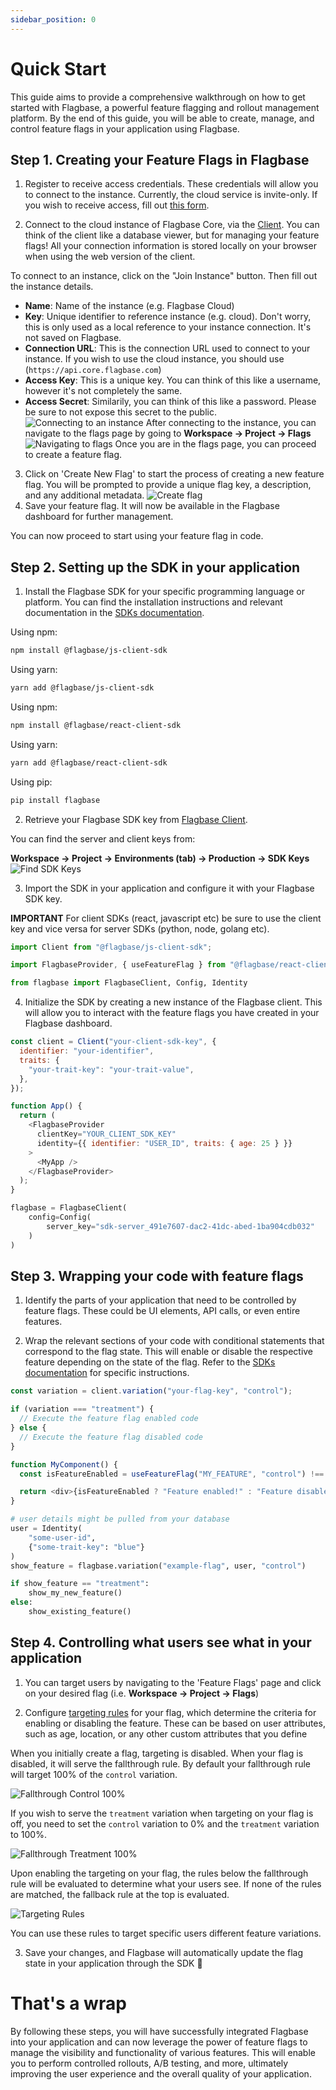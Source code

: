 ```yaml
---
sidebar_position: 0
---
```



# Quick Start

This guide aims to provide a comprehensive walkthrough on how to get started with Flagbase, a powerful feature flagging and rollout management platform. By the end of this guide, you will be able to create, manage, and control feature flags in your application using Flagbase.

## Step 1. Creating your Feature Flags in Flagbase
1. Register to receive access credentials. These credentials will allow you to connect to the instance. 
Currently, the cloud service is invite-only. If you wish to receive access, fill out [this form](https://forms.gle/5d9KY9NTV85GjjyJ8).


2. Connect to the cloud instance of Flagbase Core, via the [Client](https://client.flagbase.com). You can think of the client like a database viewer, but for managing your feature flags! All your connection information is stored locally on your browser when using the web version of the client.     

To connect to an instance, click on the "Join Instance" button. Then fill out the instance details. 
* **Name**: Name of the instance (e.g. Flagbase Cloud)
* **Key**: Unique identifier to reference instance (e.g. cloud). Don't worry, this is only used as a local reference to your instance connection. It's not saved on Flagbase.
* **Connection URL**: This is the connection URL used to connect to your instance. If you wish to use the cloud instance, you should use (`https://api.core.flagbase.com`)
* **Access Key**: This is a unique key. You can think of this like a username, however it's not completely the same. 
* **Access Secret**: Similarily, you can think of this like a password. Please be sure to not expose this secret to the public.
![Connecting to an instance](/assets/docs/guides/quick-start/connect-to-instance.png)
After connecting to the instance, you can navigate to the flags page by going to **Workspace -> Project -> Flags**
![Navigating to flags](/assets/docs/guides/quick-start/flag-list.png)
Once you are in the flags page, you can proceed to create a feature flag.
3. Click on 'Create New Flag' to start the process of creating a new feature flag. You will be prompted to provide a unique flag key, a description, and any additional metadata.
![Create flag](/assets/docs/guides/quick-start/create-flag.png)
5. Save your feature flag. It will now be available in the Flagbase dashboard for further management.

You can now proceed to start using your feature flag in code.

## Step 2. Setting up the SDK in your application
1. Install the Flagbase SDK for your specific programming language or platform. You can find the installation instructions and relevant documentation in the [SDKs documentation](/docs/sdk/overview).

<Tabs groupId="sdk-usage-examples">
  <TabItem value="js" label="Javascript">

Using npm:
```sh
npm install @flagbase/js-client-sdk
```

Using yarn:

```sh
yarn add @flagbase/js-client-sdk
```

  </TabItem>
  <TabItem value="react" label="React">

Using npm:
```sh
npm install @flagbase/react-client-sdk
```

Using yarn:

```sh
yarn add @flagbase/react-client-sdk
```

  </TabItem>
  <TabItem value="python" label="Python">
  
Using pip:

```sh
pip install flagbase
```  

  </TabItem>
</Tabs>


2. Retrieve your Flagbase SDK key from [Flagbase Client](https://client.flagbase.com).

You can find the server and client keys from:

**Workspace -> Project -> Environments (tab) -> Production -> SDK Keys**
![Find SDK Keys](/assets/docs/guides/quick-start/sdk-keys.png)

3. Import the SDK in your application and configure it with your Flagbase SDK key. 

**IMPORTANT** For client SDKs (react, javascript etc) be sure to use the client key and vice versa for server SDKs (python, node, golang etc).

<Tabs groupId="sdk-usage-examples">
  <TabItem value="js" label="Javascript">

```js
import Client from "@flagbase/js-client-sdk";
```

  </TabItem>
  <TabItem value="react" label="React">

```js
import FlagbaseProvider, { useFeatureFlag } from "@flagbase/react-client-sdk";
```

  </TabItem> 
  <TabItem value="python" label="Python">

```python
from flagbase import FlagbaseClient, Config, Identity
```

  </TabItem>
</Tabs>

4. Initialize the SDK by creating a new instance of the Flagbase client. This will allow you to interact with the feature flags you have created in your Flagbase dashboard.

<Tabs groupId="sdk-usage-examples">
  <TabItem value="js" label="Javascript">


```js
const client = Client("your-client-sdk-key", {
  identifier: "your-identifier",
  traits: {
    "your-trait-key": "your-trait-value",
  },
});
```

  </TabItem>
  <TabItem value="react" label="React">

```js
function App() {
  return (
    <FlagbaseProvider
      clientKey="YOUR_CLIENT_SDK_KEY"
      identity={{ identifier: "USER_ID", traits: { age: 25 } }}
    >
      <MyApp />
    </FlagbaseProvider>
  );
}
```

  </TabItem> 
  <TabItem value="python" label="Python">

```python
flagbase = FlagbaseClient(
    config=Config(
        server_key="sdk-server_491e7607-dac2-41dc-abed-1ba904cdb032"
    )
)
```

  </TabItem>
</Tabs>

## Step 3. Wrapping your code with feature flags
1. Identify the parts of your application that need to be controlled by feature flags. These could be UI elements, API calls, or even entire features.

2. Wrap the relevant sections of your code with conditional statements that correspond to the flag state. This will enable or disable the respective feature depending on the state of the flag. Refer to the [SDKs documentation](/docs/sdk/overview) for specific instructions.

<Tabs groupId="sdk-usage-examples">
  <TabItem value="js" label="Javascript">

```js
const variation = client.variation("your-flag-key", "control");

if (variation === "treatment") {
  // Execute the feature flag enabled code
} else {
  // Execute the feature flag disabled code
}
```

  </TabItem>
  <TabItem value="react" label="React">

```js
function MyComponent() {
  const isFeatureEnabled = useFeatureFlag("MY_FEATURE", "control") !== "control";

  return <div>{isFeatureEnabled ? "Feature enabled!" : "Feature disabled."}</div>;
}
```

  </TabItem> 
  <TabItem value="python" label="Python">

```python
# user details might be pulled from your database
user = Identity(
    "some-user-id",
    {"some-trait-key": "blue"}
)
show_feature = flagbase.variation("example-flag", user, "control")

if show_feature == "treatment":
    show_my_new_feature()
else:
    show_existing_feature()
```

  </TabItem>
</Tabs>


## Step 4. Controlling what users see what in your application 
1. You can target users by navigating to the 'Feature Flags' page and click on your desired flag (i.e. **Workspace -> Project -> Flags**)

2. Configure [targeting rules](/docs/guides/targeting) for your flag, which determine the criteria for enabling or disabling the feature. These can be based on user attributes, such as age, location, or any other custom attributes that you define

When you initially create a flag, targeting is disabled. When your flag is disabled, it will serve the fallthrough rule. By default your fallthrough rule will target 100% of the `control` variation.

![Fallthrough Control 100%](/assets/docs/guides/quick-start/fallthrough-control.png)

If you wish to serve the `treatment` variation when targeting on your flag is off, you need to set the `control` variation to 0% and the `treatment` variation to 100%.  

![Fallthrough Treatment 100%](/assets/docs/guides/quick-start/fallthrough-treatment.png)

Upon enabling the targeting on your flag, the rules below the fallthrough rule will be evaluated to determine what your users see. If none of the rules are matched, the fallback rule at the top is evaluated.

![Targeting Rules](/assets/docs/guides/quick-start/targeting-rules.png)

You can use these rules to target specific users different feature variations.

3. Save your changes, and Flagbase will automatically update the flag state in your application through the SDK 🥳

# That's a wrap
By following these steps, you will have successfully integrated Flagbase into your application and can now leverage the power of feature flags to manage the visibility and functionality of various features. This will enable you to perform controlled rollouts, A/B testing, and more, ultimately improving the user experience and the overall quality of your application.
